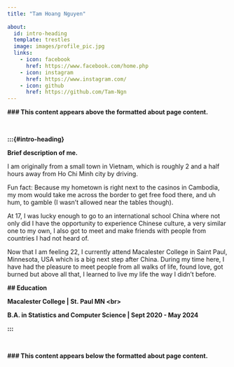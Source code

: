 ```yaml
---
title: "Tam Hoang Nguyen"
  
about:
  id: intro-heading
  template: trestles
  image: images/profile_pic.jpg
  links:
    - icon: facebook
      href: https://www.facebook.com/home.php
    - icon: instagram
      href: https://www.instagram.com/
    - icon: github
      href: https://github.com/Tam-Ngn
---
```


**\### This content appears above the formatted about page content.**

\

**:::{#intro-heading}**

**Brief description of me.**

I am originally from a small town in Vietnam, which is roughly 2 and a half hours away from Ho Chi Minh city by driving.

Fun fact: Because my hometown is right next to the casinos in Cambodia, my mom would take me across the border to get free food there, and uh hum, to gamble (I wasn't allowed near the tables though).

At 17, I was lucky enough to go to an international school China where not only did I have the opportunity to experience Chinese culture, a very similar one to my own, I also got to meet and make friends with people from countries I had not heard of.

Now that I am feeling 22, I currently attend Macalester College in Saint Paul, Minnesota, USA which is a big next step after China. During my time here, I have had the pleasure to meet people from all walks of life, found love, got burned but above all that, I learned to live my life the way I didn't before.

**\## Education**

**Macalester College \| St. Paul MN \<br\>**

**B.A. in Statistics and Computer Science \| Sept 2020 - May 2024**

**:::**

\

**\### This content appears below the formatted about page content.**

\
